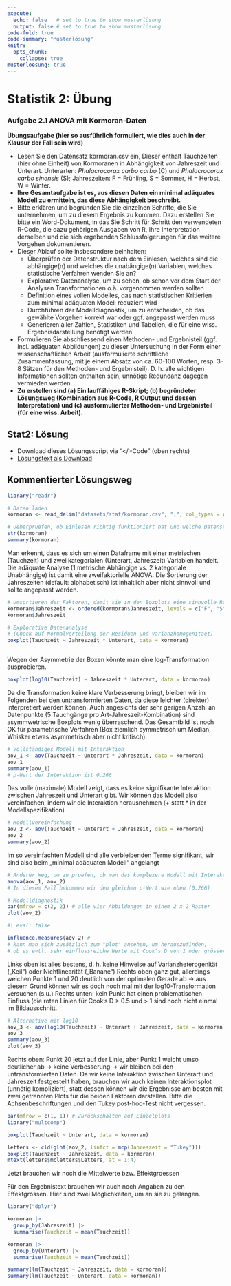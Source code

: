 ```yaml
---
execute: 
  echo: false   # set to true to show musterlösung
  output: false # set to true to show musterlösung
code-fold: true
code-summary: "Musterlösung"
knitr:
  opts_chunk: 
    collapse: true
musterloesung: true
---
```


# Statistik 2: Übung


### Aufgabe 2.1 ANOVA mit Kormoran-Daten

**Übungsaufgabe (hier so ausführlich formuliert, wie dies auch in der Klausur der Fall sein wird)**

- Lesen Sie den Datensatz kormoran.csv ein, Dieser enthält Tauchzeiten (hier ohne Einheit) von Kormoranen in Abhängigkeit von Jahreszeit und Unterart. Unterarten: *Phalacrocorax carbo carbo* (C) und *Phalacrocorax carbo sinensis* (S); Jahreszeiten: F = Frühling, S = Sommer, H = Herbst, W = Winter.
- **Ihre Gesamtaufgabe ist es, aus diesen Daten ein minimal adäquates Modell zu ermitteln, das diese Abhängigkeit beschreibt.**
- Bitte erklären und begründen Sie die einzelnen Schritte, die Sie unternehmen, um zu diesem Ergebnis zu kommen. Dazu erstellen Sie bitte ein Word-Dokument, in das Sie Schritt für Schritt den verwendeten R-Code, die dazu gehörigen Ausgaben von R, Ihre Interpretation derselben und die sich ergebenden Schlussfolgerungen für das weitere Vorgehen dokumentieren.
- Dieser Ablauf sollte insbesondere beinhalten:
  - Überprüfen der Datenstruktur nach dem Einlesen, welches sind die abhängige(n) und welches die unabängige(n) Variablen, welches statistische Verfahren wenden Sie an?
  - Explorative Datenanalyse, um zu sehen, ob schon vor dem Start der Analysen Transformationen o.ä. vorgenommen werden sollten
  - Definition eines vollen Modelles, das nach statistischen Kritierien zum minimal adäquaten Modell reduziert wird
  - Durchführen der Modelldiagnostik, um zu entscheiden, ob das gewählte Vorgehen korrekt war oder ggf. angepasst werden muss
  - Generieren aller Zahlen, Statistiken und Tabellen, die für eine wiss. Ergebnisdarstellung benötigt werden
- Formulieren Sie abschliessend einen Methoden- und Ergebnisteil (ggf. incl. adäquaten Abbildungen) zu dieser Untersuchung in der Form einer wissenschaftlichen Arbeit (ausformulierte schriftliche Zusammenfassung, mit je einem Absatz von ca. 60-100 Worten, resp. 3-8 Sätzen für den Methoden- und Ergebnisteil). D. h. alle wichtigen Informationen sollten enthalten sein, unnötige Redundanz dagegen vermieden werden.
- **Zu erstellen sind (a) Ein lauffähiges R-Skript; (b) begründeter Lösungsweg (Kombination aus R-Code, R Output und dessen Interpretation) und (c) ausformulierter Methoden- und Ergebnisteil (für eine wiss. Arbeit).**



:::{.callout-note .content-hidden unless-meta="muesterloesung"}


# Stat2: Lösung

- Download dieses Lösungsscript via "\</\>Code" (oben rechts)
- [Lösungstext als Download](Statistik_Loesung_2.3N.pdf)

## Kommentierter Lösungsweg

```r
library("readr")

# Daten laden
kormoran <- read_delim("datasets/stat/kormoran.csv", ";", col_types = cols("Unterart" = "f", "Jahreszeit" = "f")) 

# Ueberpruefen, ob Einlesen richtig funktioniert hat und welche Datenstruktur vorliegt
str(kormoran)
summary(kormoran)
```

Man erkennt, dass es sich um einen Dataframe mit einer metrischen (Tauchzeit) und zwei kategorialen (Unterart, Jahreszeit) Variablen handelt.
Die adäquate Analyse (1 metrische Abhängige vs. 2 kategoriale Unabhängige) ist damit eine zweifaktorielle ANOVA.
Die Sortierung der Jahreszeiten (default: alphabetisch) ist inhaltlich aber nicht sinnvoll und sollte angepasst werden.

```r
# Umsortieren der Faktoren, damit sie in den Boxplots eine sinnvolle Reihung haben
kormoran$Jahreszeit <- ordered(kormoran$Jahreszeit, levels = c("F", "S", "H", "W"))
kormoran$Jahreszeit


```


```r
# Explorative Datenanalyse
# (Check auf Normalverteilung der Residuen und Varianzhomogenitaet)
boxplot(Tauchzeit ~ Jahreszeit * Unterart, data = kormoran)



```

Wegen der Asymmetrie der Boxen könnte man eine log-Transformation ausprobieren.

```r
boxplot(log10(Tauchzeit) ~ Jahreszeit * Unterart, data = kormoran)
```

Da die Transformation keine klare Verbesserung bringt, bleiben wir im Folgenden bei den untransformierten Daten, da diese leichter (direkter) interpretiert werden können. Auch angesichts der sehr gerigen Anzahl an Datenpunkte (5 Tauchgänge pro Art-Jahreszeit-Kombination) sind asymmwetrische Boxplots wenig überraschend.
Das Gesamtbild ist noch OK für parametrische Verfahren (Box ziemlich symmetrisch um Median, Whisker etwas asymmetrisch aber nicht kritisch). 

```r
# Vollständiges Modell mit Interaktion
aov_1 <- aov(Tauchzeit ~ Unterart * Jahreszeit, data = kormoran)
aov_1
summary(aov_1)
# p-Wert der Interaktion ist 0.266
```

Das volle (maximale) Modell zeigt, dass es keine signifikante Interaktion zwischen Jahreszeit und Unterart gibt. Wir können das Modell also vereinfachen, indem wir die Interaktion herausnehmen (+ statt * in der Modellspezifikation)

```r
# Modellvereinfachung
aov_2 <- aov(Tauchzeit ~ Unterart + Jahreszeit, data = kormoran)
aov_2
summary(aov_2)
```

Im so vereinfachten Modell sind alle verbleibenden Terme signifikant, wir sind also beim „minimal adäquaten Modell“ angelangt

```r
# Anderer Weg, um zu pruefen, ob man das komplexere Modell mit Interaktion behalten soll
anova(aov_1, aov_2)
# In diesem Fall bekommen wir den gleichen p-Wert wie oben (0.266)

# Modelldiagnostik
par(mfrow = c(2, 2)) # alle vier Abbildungen in einem 2 x 2 Raster
plot(aov_2)
```

```r
#| eval: false

influence.measures(aov_2) #
# kann man sich zusätzlich zum "plot" ansehen, um herauszufinden,
# ob es evtl. sehr einflussreiche Werte mit Cook's D von 1 oder grösser gibt
```

Links oben ist alles bestens, d. h. keine Hinweise auf Varianzheterogenität („Keil“) oder Nichtlinearität („Banane“)
Rechts oben ganz gut, allerdings weichen Punkte 1 und 20 deutlich von der optimalen Gerade ab -> aus diesem Grund können wir es doch noch mal mit der log10-Transformation versuchen (s.u.)
Rechts unten: kein Punkt hat einen problematischen Einfluss (die roten Linien für Cook’s D > 0.5 und > 1 sind noch nicht einmal im Bildausschnitt.

```r
# Alternative mit log10
aov_3 <- aov(log10(Tauchzeit) ~ Unterart + Jahreszeit, data = kormoran)
aov_3
summary(aov_3)
plot(aov_3)
```

Rechts oben: Punkt 20 jetzt auf der Linie, aber Punkt 1 weicht umso deutlicher ab -> keine Verbesserung -> wir bleiben bei den untransformierten Daten.
Da wir keine Interaktion zwischen Unterart und Jahreszeit festgestellt haben, brauchen wir auch keinen Interaktionsplot (unnötig kompliziert), statt dessen können wir die Ergebnisse am besten mit zwei getrennten Plots für die beiden Faktoren darstellen. Bitte die Achsenbeschriftungen und den Tukey post-hoc-Test nicht vergessen.

```r
par(mfrow = c(1, 1)) # Zurückschalten auf Einzelplots
library("multcomp")

boxplot(Tauchzeit ~ Unterart, data = kormoran)

letters <- cld(glht(aov_2, linfct = mcp(Jahreszeit = "Tukey")))
boxplot(Tauchzeit ~ Jahreszeit, data = kormoran)
mtext(letters$mcletters$Letters, at = 1:4)
```

Jetzt brauchen wir noch die Mittelwerte bzw. Effektgroessen

Für den Ergebnistext brauchen wir auch noch Angaben zu den Effektgrössen. Hier sind zwei Möglichkeiten, um an sie zu gelangen.

```r
library("dplyr")

kormoran |>
  group_by(Jahreszeit) |>
  summarise(Tauchzeit = mean(Tauchzeit))

kormoran |>
  group_by(Unterart) |>
  summarise(Tauchzeit = mean(Tauchzeit))

summary(lm(Tauchzeit ~ Jahreszeit, data = kormoran))
summary(lm(Tauchzeit ~ Unterart, data = kormoran))
```

:::

